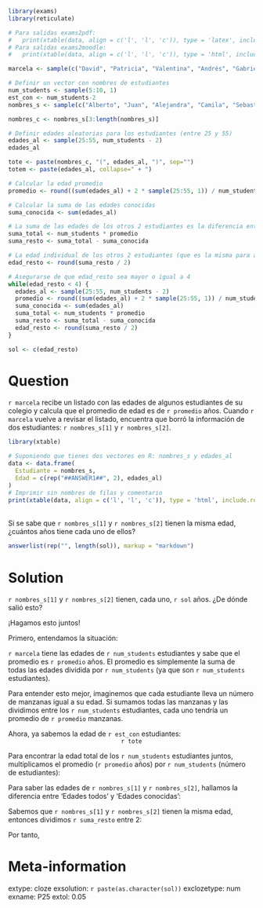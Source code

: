 ```r
library(exams)
library(reticulate)

# Para salidas exams2pdf: 
#   print(xtable(data, align = c('l', 'l', 'c')), type = 'latex', include.rownames = FALSE)
# Para salidas exams2moodle: 
#   print(xtable(data, align = c('l', 'l', 'c')), type = 'html', include.rownames = FALSE)

marcela <- sample(c("David", "Patricia", "Valentina", "Andrés", "Gabriela", "Leonardo", "Daniela", "Felipe", "Isabella", "Paula Andrea", "Natalia", "Lina María", "Carlos Eduardo", "Samuel", "Luis Fernando"), 1)

# Definir un vector con nombres de estudiantes
num_students <- sample(5:10, 1)
est_con <- num_students-2
nombres_s <- sample(c("Alberto", "Juan", "Alejandra", "Camila", "Sebastián", "Lucía", "Miguel", "Sofía", "Diego", "Carla", "María Antonia", "Violeta", "Martha Lucía", "Manuel Evelio", "Álvaro", "José Álvaro"), num_students)

nombres_c <- nombres_s[3:length(nombres_s)]

# Definir edades aleatorias para los estudiantes (entre 25 y 55)
edades_al <- sample(25:55, num_students - 2)
edades_al

tote <- paste(nombres_c, "(", edades_al, ")", sep="")
totem <- paste(edades_al, collapse=" + ")

# Calcular la edad promedio
promedio <- round((sum(edades_al) + 2 * sample(25:55, 1)) / num_students)

# Calcular la suma de las edades conocidas
suma_conocida <- sum(edades_al)

# La suma de las edades de los otros 2 estudiantes es la diferencia entre la suma total y la suma conocida
suma_total <- num_students * promedio
suma_resto <- suma_total - suma_conocida

# La edad individual de los otros 2 estudiantes (que es la misma para ambos)
edad_resto <- round(suma_resto / 2)

# Asegurarse de que edad_resto sea mayor o igual a 4
while(edad_resto < 4) {
  edades_al <- sample(25:55, num_students - 2)
  promedio <- round((sum(edades_al) + 2 * sample(25:55, 1)) / num_students)
  suma_conocida <- sum(edades_al)
  suma_total <- num_students * promedio
  suma_resto <- suma_total - suma_conocida
  edad_resto <- round(suma_resto / 2)
}

sol <- c(edad_resto)
```

Question
========
`r marcela` recibe un listado con las edades de algunos estudiantes de su colegio y calcula que el promedio de edad es de `r promedio` años. Cuando `r marcela` vuelve a revisar el listado, encuentra que borró la información de dos estudiantes: `r nombres_s[1]` y `r nombres_s[2]`.


```r
library(xtable)

# Suponiendo que tienes dos vectores en R: nombres_s y edades_al
data <- data.frame(
  Estudiante = nombres_s,
  Edad = c(rep("##ANSWER1##", 2), edades_al)
)
# Imprimir sin nombres de filas y comentario
print(xtable(data, align = c('l', 'l', 'c')), type = 'html', include.rownames = FALSE, comment = FALSE)
```
\
Si se sabe que `r nombres_s[1]` y `r nombres_s[2]` tienen la misma edad, ¿cuántos años tiene cada uno de ellos?

```r
answerlist(rep("", length(sol)), markup = "markdown")
```

Solution
========
`r nombres_s[1]` y `r nombres_s[2]` tienen, cada uno, `r sol` años. ¿De dónde salió esto?

¡Hagamos esto juntos!

Primero, entendamos la situación:

`r marcela` tiene las edades de `r num_students` estudiantes y sabe que el promedio es `r promedio` años. El promedio es simplemente la suma de todas las edades dividida por `r num_students` (ya que son `r num_students` estudiantes).

Para entender esto mejor, imaginemos que cada estudiante lleva un número de manzanas igual a su edad. Si sumamos todas las manzanas y las dividimos entre los `r num_students` estudiantes, cada uno tendría un promedio de `r promedio` manzanas.

Ahora, ya sabemos la edad de `r est_con` estudiantes: 
\
<center>`r tote`</center>

\begin{equation*}
\begin{aligned}
\text{Edades conocidas} &= \qquad {`r totem`} \\
\text{Edades conocidas} &= \qquad {`r suma_conocida`}
\end{aligned}
\end{equation*}

Para encontrar la edad total de los `r num_students` estudiantes juntos, multiplicamos el promedio (`r promedio` años) por `r num_students` (número de estudiantes):

\begin{equation*}
\begin{aligned}
\text{Edades todos} &= \qquad {`r promedio`} \times {`r num_students`} \\
\text{Edades todos} &= \qquad {`r suma_total`}
\end{aligned}
\end{equation*}

Para saber las edades de `r nombres_s[1]` y `r nombres_s[2]`, hallamos la diferencia entre 'Edades todos' y
'Edades conocidas':

\begin{equation*}
\begin{aligned}
\text{Edades desconocidas} &= \qquad {`r suma_total`} - {`r suma_conocida`} \\
\text{Edades desconocidas} &= \qquad {`r suma_resto`}
\end{aligned}
\end{equation*}

Sabemos que  `r nombres_s[1]` y `r nombres_s[2]` tienen la misma edad, entonces dividimos `r suma_resto` entre
2:

\begin{equation*}
\begin{aligned}
\text{Edad desconocida} &= \qquad {\frac{`r suma_resto`}{2}} \\
\text{Edad desconocida} &= \qquad {`r edad_resto`}
\end{aligned}
\end{equation*}

Por tanto, 

\begin{equation*}
\begin{aligned}
\text{Edad de `r nombres_s[1]`} &= \qquad {`r edad_resto`} \\
\text{Edad de `r nombres_s[2]`} &= \qquad {`r edad_resto`}
\end{aligned}
\end{equation*}

Meta-information
================
extype: cloze
exsolution: `r paste(as.character(sol))`
exclozetype: num
exname: P25
extol: 0.05
